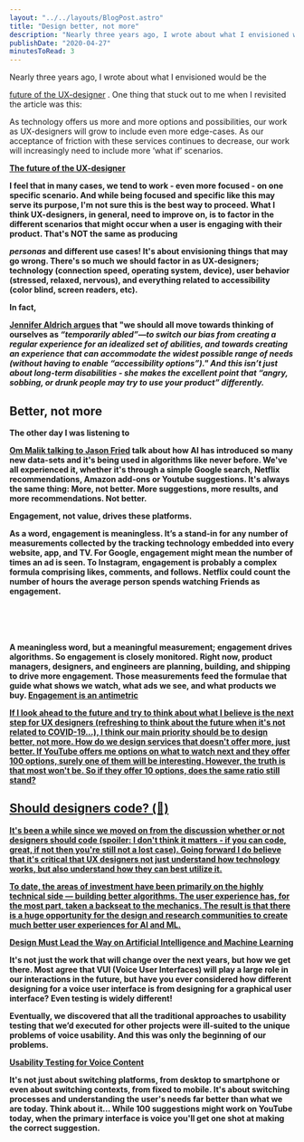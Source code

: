 ```yaml
---
layout: "../../layouts/BlogPost.astro"
title: "Design better, not more"
description: "Nearly three years ago, I wrote about what I envisioned would be the future of the UX-designer. One thing that stuck out to me when I revisited the article was this:\n\n\n\n\n\nAs technology offers us more and more options and possibilities, our work as UX-designers will grow to include even more edge-cases. As our acceptance of friction with these services continues to decrease, our work will increasingly need to include more ‘what if’ scenarios.The future of the UX-designer\n\n\n\nI feel that in many ca"
publishDate: "2020-04-27"
minutesToRead: 3
---
```


<p>Nearly three years ago, I wrote about what I envisioned would be the </p>
<a href="https://www.antonsten.com/future-ux-designer/">future of the UX-designer</a>
 . One thing that stuck out to me when I revisited the article was this:</p>
<div class="blockquote">
</div>
<div>
<p>As technology offers us more and more options and possibilities, our work as UX-designers will grow to include even more edge-cases. As our acceptance of friction with these services continues to decrease, our work will increasingly need to include more ‘what if’ scenarios. </p>
<strong>
<a href="https://www.antonsten.com/future-ux-designer/">The future of the UX-designer </a>
</div>
<p>I feel that in many cases, we tend to work - even more focused - on one specific scenario. And while being focused and specific like this may serve its purpose, I'm not sure this is the best way to proceed. What I think UX-designers, in general, need to improve on, is to factor in the different scenarios that might occur when a user is engaging with their product. That's NOT the same as producing </p>
<em>personas</em>
 and different use cases! It's about envisioning things that may go wrong. There's so much we should factor in as UX-designers; technology (connection speed, operating system, device), user behavior (stressed, relaxed, nervous), and everything related to accessibility (color blind, screen readers, etc).</p>
<p>In fact, </p>
<a href="https://trydesignlab.com/blog/40-tips-inclusion-accessibility-user-interface-design/?ref="antonsten".com">Jennifer Aldrich argues</a>
 that "we should all move towards thinking of ourselves as 
<em>“temporarily abled”—to switch our bias from creating a regular experience for an idealized set of abilities, and towards creating an experience that can accommodate the widest possible range of needs (without having to enable “accessibility options”)." And this isn’t just about long-term disabilities - she makes the excellent point that “angry, sobbing, or drunk people may try to use your product” differently. </em>
<h2 id="better-not-more">Better, not more</h2>
<p>The other day I was listening to </p>
<a href="https://om.co/2020/04/18/podcast-stuckom-with-jason-fried/?ref="antonsten".com">Om Malik talking to Jason Fried</a>
 talk about how AI has introduced so many new data-sets and it's being used in algorithms like never before. We've all experienced it, whether it's through a simple Google search, Netflix recommendations, Amazon add-ons or Youtube suggestions. It's always the same thing: More, not better. More suggestions, more results, and more recommendations. Not better.</p>
<p>Engagement, not value, drives these platforms.</p>
<div class="blockquote">
</div>
<div>
<p>As a word, engagement is meaningless. It’s a stand-in for any number of measurements collected by the tracking technology embedded into every website, app, and TV. For Google, engagement might mean the number of times an ad is seen. To Instagram, engagement is probably a complex formula comprising likes, comments, and follows. Netflix could count the number of hours the average person spends watching Friends as engagement. </p>
<br>
<br>
</br>
<br> A meaningless word, but a meaningful measurement; engagement drives algorithms. So engagement is closely monitored. Right now, product managers, designers, and engineers are planning, building, and shipping to drive more engagement. Those measurements feed the formulae that guide what shows we watch, what ads we see, and what products we buy. 
<strong>
</strong>
<a href="https://matthewstrom.com/writing/engagement/?ref="antonsten".com">Engagement is an antimetric </div>
<p>If I look ahead to the future and try to think about what I believe is the next step for UX designers (refreshing to think about the future when it's not related to COVID-19...), I think our main priority should be to design better, not more. How do we design services that doesn't offer more, just better. If YouTube offers me options on what to watch next and they offer 100 options, surely one of them will be interesting. However, the truth is that most won't be. So if they offer 10 options, does the same ratio still stand?</p>
<h2 id="should-designers-code-%F0%9F%A4%A3">Should designers code? (🤣)</h>
</h2>
<p>It's been a while since we moved on from the discussion whether or not designers should code (spoiler: I don't think it matters - if you can code, great, if not then you're still not a lost case). Going forward I do believe that it's critical that UX designers not just understand how technology works, but also understand how they can best utilize it.</p>
<div class="blockquote">
</div>
<div>
<p>To date, the areas of investment have been primarily on the highly technical side — building better algorithms. The user experience has, for the most part, taken a backseat to the mechanics. The result is that there is a huge opportunity for the design and research communities to create much better user experiences for AI and ML. </p>
<strong>
<a href="https://medium.com/facebook-design-business-tools/design-must-lead-the-way-on-artificial-intelligence-and-machine-learning-d898b1faeea5?ref="antonsten".com">Design Must Lead the Way on Artificial Intelligence and Machine Learning </a>
</div>
<p>It's not just the work that will change over the next years, but how we get there. Most agree that VUI (Voice User Interfaces) will play a large role in our interactions in the future, but have you ever considered how different designing for a voice user interface is from designing for a graphical user interface? Even testing is widely different!</p>
<div class="blockquote">
</div>
<div>
<p>Eventually, we discovered that all the traditional approaches to usability testing that we’d executed for other projects were ill-suited to the unique problems of voice usability. And this was only the beginning of our problems. </p>
<strong>
<a href="https://alistapart.com/article/usability-testing-for-voice-content/?ref="antonsten".com">Usability Testing for Voice Content </a>
</div>
<p>It's not just about switching platforms, from desktop to smartphone or even about switching contexts, from fixed to mobile. It's about switching processes and understanding the user's needs far better than what we are today. Think about it... While 100 suggestions might work on YouTube today, when the primary interface is voice you'll get one shot at making the correct suggestion.</p>
